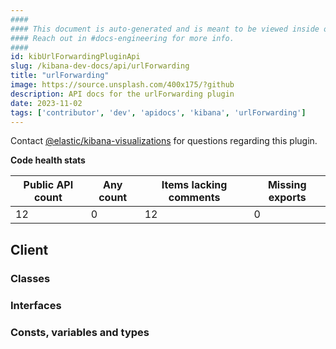 ```yaml
---
####
#### This document is auto-generated and is meant to be viewed inside our experimental, new docs system.
#### Reach out in #docs-engineering for more info.
####
id: kibUrlForwardingPluginApi
slug: /kibana-dev-docs/api/urlForwarding
title: "urlForwarding"
image: https://source.unsplash.com/400x175/?github
description: API docs for the urlForwarding plugin
date: 2023-11-02
tags: ['contributor', 'dev', 'apidocs', 'kibana', 'urlForwarding']
---
```




Contact [@elastic/kibana-visualizations](https://github.com/orgs/elastic/teams/kibana-visualizations) for questions regarding this plugin.

**Code health stats**

| Public API count  | Any count | Items lacking comments | Missing exports |
|-------------------|-----------|------------------------|-----------------|
| 12 | 0 | 12 | 0 |

## Client

### Classes
<DocDefinitionList data={urlForwardingObj.client.classes}/>

### Interfaces
<DocDefinitionList data={urlForwardingObj.client.interfaces}/>

### Consts, variables and types
<DocDefinitionList data={urlForwardingObj.client.misc}/>

